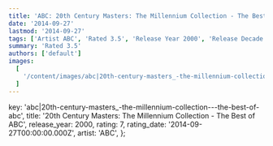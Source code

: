 ```yaml
---
title: 'ABC: 20th Century Masters: The Millennium Collection - The Best of ABC (2000)'
date: '2014-09-27'
lastmod: '2014-09-27'
tags: ['Artist ABC', 'Rated 3.5', 'Release Year 2000', 'Release Decade 2000']
summary: 'Rated 3.5'
authors: ['default']
images:
  [
    '/content/images/abc|20th-century-masters_-the-millennium-collection---the-best-of-abc.jpg',
  ]
---
```


  key: 'abc|20th-century-masters_-the-millennium-collection---the-best-of-abc',
  title: '20th Century Masters: The Millennium Collection - The Best of ABC',
  release_year: 2000,
  rating: 7,
  rating_date: '2014-09-27T00:00:00.000Z',
  artist: 'ABC',
};

<MusicRating data={data} />
